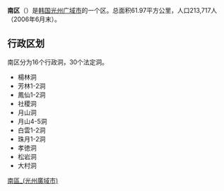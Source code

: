 {{Infobox Korean settlement  
| title = 南区
| hangul = 남구 
| hanja = 南區 
| rr = Nam-gu
| mr = Nam-gu
| flag = Flag of Namgu, Gwangju.svg
| img = Gwangju Nam-gu Office.jpg
| imgcaption = 南區廳
| area_km2 = 61.97
| pop = 213717
| divs =  
| map = Map Nam-gu(Gwangju).svg
| mapcaption = 南區在光州廣域市的位置
}} 
'''南区'''（{{kor|諺=남구|漢=南區|羅=Nam gu|f=y}}）是[[韩国|韩国]][[光州广域市|光州广域市]]的一个区。总面积61.97平方公里，人口213,717人（2006年6月末）。

== 行政区划 ==
南区分为16个行政洞，30个法定洞。
* 楊林洞
* 芳林1-2洞
* 鳳仙1-2洞
* 社稷洞
* 月山洞
* 月山4-5洞
* 白雲1-2洞
* 珠月1-2洞
* 孝徳洞
* 松岩洞
* 大村洞

{{光州廣域市行政區劃}}

{{DEFAULTSORT:Nam-gu}}
[[Category:南區_(光州廣域市)|]]
